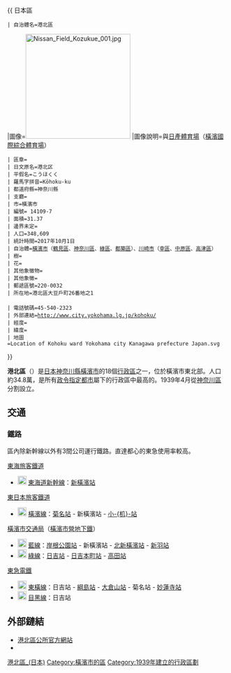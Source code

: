 
{{noteTA|zh-tw:小机;zh-hk:小机;zh-cn:小机;|zh-hans:小机; zh-hant:小机;}}
{{ 日本區
 | 自治體名=港北區
|圖像=[[File:Nissan_Field_Kozukue_001.jpg|240px]]
|圖像說明={{link-ja|小机競技場|小机競技場|日產小机運動場}}與[[日產體育場|日產體育場]]（[[橫濱國際綜合競技場|橫濱國際綜合體育場]]）{{Infobox mapframe|frame-width=230|zoom=11}}
 | 區章=
 | 日文原名=港北区
 | 平假名=こうほくく
 | 羅馬字拼音=Kōhoku-ku
 | 都道府縣=神奈川縣
 | 支廳=
 | 市=橫濱市
 | 編號= 14109-7
 | 面積=31.37
 | 邊界未定=
 | 人口=348,609
 | 統計時間=2017年10月1日
 | 自治體=[[橫濱市|橫濱市]]（[[鶴見區_(橫濱市)|鶴見區]]、[[神奈川區|神奈川區]]、[[綠區_(橫濱市)|綠區]]、[[都築區|都築區]]）、[[川崎市|川崎市]]（[[幸區|幸區]]、[[中原區_(日本)|中原區]]、[[高津區|高津區]]）
 | 樹=
 | 花=
 | 其他象徵物=
 | 其他象徵=
 | 郵遞區號=220-0032
 | 所在地=港北區大豆戶町26番地之1<br />{{coord|35|31|08|N|139|37|59|E|region:JP|display=inline}}
 | 電話號碼=45-540-2323
 | 外部連結=http://www.city.yokohama.lg.jp/kohoku/
 | 經度=
 | 緯度=
 | 地圖=Location of Kohoku ward Yokohama city Kanagawa prefecture Japan.svg
}}

'''港北區'''（{{jpn|j=港北区|hg=こうほくく|rm=Kōhoku ku|f=y}}）是[[日本|日本]][[神奈川縣|神奈川縣]][[橫濱市|橫濱市]]的18個[[市轄區|行政區]]之一，位於橫濱市東北部。人口約34.8萬，是所有[[政令指定都市|政令指定都市]]屬下的行政區中最高的。1939年4月從[[神奈川區|神奈川區]]分割設立。

== 交通 ==
=== 鐵路 ===
區內除新幹線以外有3間公司運行鐵路。直達都心的東急使用率較高。
; [[東海旅客鐵道|東海旅客鐵道]]
* [[File:Shinkansen_jrc.svg|20px]] [[東海道新幹線|東海道新幹線]]：[[新橫濱站|新橫濱站]]
; [[東日本旅客鐵道|東日本旅客鐵道]]
* [[File:JR_JH_line_symbol.svg|20px]] [[橫濱線|橫濱線]]：[[菊名站|菊名站]] - 新橫濱站 - [[小机站|小-{机}-站]]
; [[橫濱市交通局|橫濱市交通局]]（[[橫濱市營地下鐵|橫濱市營地下鐵]]）
* [[File:Yokohama_Municipal_Subway_Blue_Line_symbol.svg|20px]] [[橫濱市營地下鐵藍線|藍線]]：[[岸根公園站|岸根公園站]] - 新橫濱站 - [[北新橫濱站|北新橫濱站]] - [[新羽站|新羽站]]
* [[File:Yokohama_Municipal_Subway_Green_Line_symbol.svg|20px]] [[橫濱市營地下鐵綠線|綠線]]：[[日吉站_(神奈川縣)|日吉站]] - [[日吉本町站|日吉本町站]] - [[高田站_(神奈川縣)|高田站]]
; [[東急電鐵|東急電鐵]]
* [[File:Tokyu_TY_line_symbol.svg|20px]] [[東橫線|東橫線]]：日吉站 - [[綱島站|綱島站]] - [[大倉山站_(神奈川縣)|大倉山站]] - 菊名站 - [[妙蓮寺站|妙蓮寺站]]
* [[File:Tokyu_MG_line_symbol.svg|20px]] [[目黑線|目黑線]]：日吉站
== 外部鏈結 ==
{{commonscat|Kōhoku-ku, Yokohama}}
* [http://www.city.yokohama.lg.jp/kohoku/ 港北區公所官方網站] {{Wayback|url=http://www.city.yokohama.lg.jp/kohoku/ |date=20210417034243 }} {{ja}}
* {{Osmrelation|2689461}}
{{神奈川縣}}
{{Authority control}}

{{DEFAULTSORT:Kohoku}}
[[Category:港北區_(日本)|]]
[[Category:橫濱市的區|Category:橫濱市的區]]
[[Category:1939年建立的行政區劃|Category:1939年建立的行政區劃]]